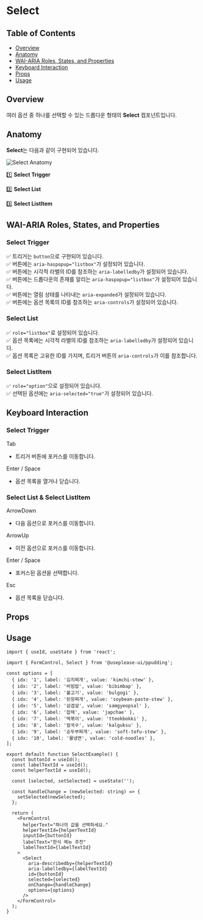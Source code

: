 


<Meta of={SelectStories} />

<style>
  {`
      #storybook-docs code {
        font-size: 14px !important;
        font-weight: 600;
      }

      #storybook-docs pre {
        font-size: 16px !important;
        font-weight: 500;
        background-color: #f7fafc !important;
      }

      #storybook-docs p,
      #storybook-docs li {
        font-size: 16px !important;
      }

      #storybook-docs a:hover {
        text-decoration: underline !important;
      }

      #storybook-docs h1 {
        margin-bottom: 40px !important;
      }

      #storybook-docs h2 {
        font-weight: 600 !important;
        margin-top: 60px !important;
      }

      #storybook-docs h2:first-of-type {
        margin-top: 0px !important;
      }

      #storybook-docs .img-container {
        padding: 10px !important;
        border-radius: 4px !important;
        box-shadow: rgba(0, 0, 0, 0.1) 0px 1px 3px 0px !important;
      }

      #storybook-docs .img-container b {
        margin-bottom: 20px !important;
      }

      #storybook-docs img {
        width: 748px !important;
        height: 400px !important;
        margin: 0 auto !important;
        object-fit: contain;
      }

      #storybook-docs .keyboard {
        width: max-content;
        border: 1px solid black;
        padding: 2px 8px;
        border-radius: 4px;
        box-shadow: 1px 1px 0px 0px black;
        font-weight: 600;
      }
  `}
</style>

# Select

## Table of Contents

- [Overview](#overview)
- [Anatomy](#anatomy)
- [WAI-ARIA Roles, States, and Properties](#wai-aria-roles-states-and-properties)
- [Keyboard Interaction](#keyboard-interaction)
- [Props](#props)
- [Usage](#usage)

## Overview

여러 옵션 중 하나를 선택할 수 있는 드롭다운 형태의 **Select** 컴포넌트입니다.

## Anatomy

**Select**는 다음과 같이 구현되어 있습니다.

<div className="img-container">
  <img src={AnatomyImage} alt="Select Anatomy" />
</div>

1️⃣ **Select Trigger**

2️⃣ **Select List**

3️⃣ **Select ListItem**

## WAI-ARIA Roles, States, and Properties

### Select Trigger

✅ 트리거는 `button`으로 구현되어 있습니다.  
✅ 버튼에는 `aria-haspopup="listbox"`가 설정되어 있습니다.  
✅ 버튼에는 시각적 라벨의 ID를 참조하는 `aria-labelledby`가 설정되어 있습니다.  
✅ 버튼에는 드롭다운의 존재를 알리는 `aria-haspopup="listbox"`가 설정되어 있습니다.  
✅ 버튼에는 열림 상태를 나타내는 `aria-expanded`가 설정되어 있습니다.  
✅ 버튼에는 옵션 목록의 ID를 참조하는 `aria-controls`가 설정되어 있습니다.

### Select List

✅ `role="listbox"`로 설정되어 있습니다.  
✅ 옵션 목록에는 시각적 라벨의 ID를 참조하는 `aria-labelledby`가 설정되어 있습니다.  
✅ 옵션 목록은 고유한 ID를 가지며, 트리거 버튼의 `aria-controls`가 이를 참조합니다.

### Select ListItem

✅ `role="option"`으로 설정되어 있습니다.  
✅ 선택된 옵션에는 `aria-selected="true"`가 설정되어 있습니다.

## Keyboard Interaction

### Select Trigger

<div className="keyboard">Tab</div>

- 트리거 버튼에 포커스를 이동합니다.

<div className="keyboard">Enter / Space</div>

- 옵션 목록을 열거나 닫습니다.

### Select List & Select ListItem

<div className="keyboard">ArrowDown</div>

- 다음 옵션으로 포커스를 이동합니다.

<div className="keyboard">ArrowUp</div>

- 이전 옵션으로 포커스를 이동합니다.

<div className="keyboard">Enter / Space</div>

- 포커스된 옵션을 선택합니다.

<div className="keyboard">Esc</div>

- 옵션 목록을 닫습니다.

## Props

<ArgTypes />

## Usage

```tsx
import { useId, useState } from 'react';

import { FormControl, Select } from '@useplease-ui/ppudding';

const options = [
  { idx: '1', label: '김치찌개', value: 'kimchi-stew' },
  { idx: '2', label: '비빔밥', value: 'bibimbap' },
  { idx: '3', label: '불고기', value: 'bulgogi' },
  { idx: '4', label: '된장찌개', value: 'soybean-paste-stew' },
  { idx: '5', label: '삼겹살', value: 'samgyeopsal' },
  { idx: '6', label: '잡채', value: 'japchae' },
  { idx: '7', label: '떡볶이', value: 'tteokbokki' },
  { idx: '8', label: '칼국수', value: 'kalguksu' },
  { idx: '9', label: '순두부찌개', value: 'soft-tofu-stew' },
  { idx: '10', label: '물냉면', value: 'cold-noodles' },
];

export default function SelectExample() {
  const buttonId = useId();
  const labelTextId = useId();
  const helperTextId = useId();

  const [selected, setSelected] = useState('');

  const handleChange = (newSelected: string) => {
    setSelected(newSelected);
  };

  return (
    <FormControl
      helperText="하나의 값을 선택하세요."
      helperTextId={helperTextId}
      inputId={buttonId}
      labelText="한식 메뉴 추천"
      labelTextId={labelTextId}
    >
      <Select
        aria-describedby={helperTextId}
        aria-labelledby={labelTextId}
        id={buttonId}
        selected={selected}
        onChange={handleChange}
        options={options}
      />
    </FormControl>
  );
}
```
